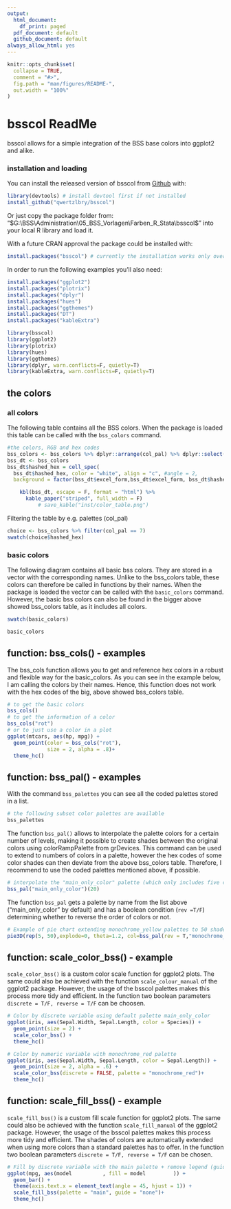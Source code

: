 ```yaml
---
output:
  html_document:
    df_print: paged
  pdf_document: default
  github_document: default
always_allow_html: yes
---
```





<!-- README.md is generated from README.Rmd. Please edit that file -->

```r
knitr::opts_chunk$set(
  collapse = TRUE,
  comment = "#>",
  fig.path = "man/figures/README-",
  out.width = "100%"
)
```

# bsscol ReadMe

<!-- badges: start -->
<!-- badges: end -->

bsscol allows for a simple integration of the BSS base colors into ggplot2 and alike.

### installation and loading

You can install the released version of bsscol from [Github](https://github.com/qwertzlbry/bsscol) with:
``` r
library(devtools) # install devtool first if not installed
install_github("qwertzlbry/bsscol")
```
Or just copy the package folder from:
"$G:\BSS\Administration\05_BSS_Vorlagen\Farben_R_Stata\bsscol$"
into your local R library and load it.

With a future CRAN approval the package could be installed with:
``` r
install.packages("bsscol") # currently the installation works only over github
```
In order to run the following examples you'll also need:
``` r
install.packages("ggplot2")
install.packages("plotrix")
install.packages("dplyr")
install.packages("hues")
install.packages("ggthemes")
install.packages("DT")
install.packages("kableExtra")

```
```r
library(bsscol)
library(ggplot2)
library(plotrix)
library(hues)
library(ggthemes)
library(dplyr, warn.conflicts=F, quietly=T)
library(kableExtra, warn.conflicts=F, quietly=T)
```

## the colors

### all colors
The following table contains all the BSS colors. When the package is loaded this table can be called with the  `bss_colors` command.
```r
#the colors, RGB and hex codes
bss_colors <- bss_colors %>% dplyr::arrange(col_pal) %>% dplyr::select(-colour)
bss_dt <- bss_colors
bss_dt$hashed_hex = cell_spec(
  bss_dt$hashed_hex, color = "white", align = "c", #angle = 2,
  background = factor(bss_dt$excel_form,bss_dt$excel_form, bss_dt$hashed_hex))

    kbl(bss_dt, escape = F, format = "html") %>%
      kable_paper("striped", full_width = F)   
          # save_kable("inst/color_table.png")
```
Filtering the table by e.g. palettes (col_pal)
```r
choice <- bss_colors %>% filter(col_pal == 7)
swatch(choice$hashed_hex)
```

### basic colors
The following diagram contains all  basic bss colors. They are stored in a vector with the corresponding names. Unlike to the bss_colors table, these colors can therefore be called in functions by their names. When the package is loaded the vector can be called with the  `basic_colors` command. However, the basic bss colors can also be found in the bigger above showed bss_colors table, as it includes all colors.

```r
swatch(basic_colors)
```
```r
basic_colors
```


## function: bss_cols() - examples
The bss_cols function allows you to get and reference hex colors in a robust and flexible way for the basic_colors. As you can see in the example below, I am calling the colors by their names. Hence, this function does not work with the hex codes of the big, above showed bss_colors table.
```r
# to get the basic colors
bss_cols()
# to get the information of a color
bss_cols("rot")
# or to just use a color in a plot
ggplot(mtcars, aes(hp, mpg)) +
  geom_point(color = bss_cols("rot"),
             size = 2, alpha = .8)+ 
  theme_hc()
```

## function: bss_pal() - examples
With the command `bss_palettes` you can see all the coded palettes stored in a list.

```r
# the following subset color palettes are available 
bss_palettes
```
The function `bss_pal()` allows to interpolate the palette colors for a certain number of levels, making it
possible to create shades between the original colors using colorRampPalette from grDevices. This command can be used to extend to numbers of colors in a palette, however the hex codes of some color shades can then deviate from the above bss_colors table. Therefore, I recommend to use the coded palettes mentioned above, if possible.
```r
# interpolate the "main_only_color" palette (which only includes five colors) to a length of 20:
bss_pal("main_only_color")(20)
```
The function `bss_pal` gets a palette by name from the list above ("main_only_color" by default) and has 
a boolean condition (`rev =T/F`) determining whether to reverse the order of colors or not.

```r
# Example of pie chart extending monochrome_yellow palettes to 50 shades.
pie3D(rep(5, 50),explode=0, theta=1.2, col=bss_pal(rev = T,"monochrome_yellow")(50),main="bss_pal('monochrome_yellow')(50)")
```


## function: scale_color_bss() - example
`scale_color_bss()` is a custom color scale function for ggplot2 plots. The same could also be achieved with the function `scale_colour_manual` of the ggplot2 package. However, the usage of the bsscol palettes makes this process more tidy and efficient. In the function two boolean parameters `discrete = T/F, reverse = T/F` can be choosen.
```r
# Color by discrete variable using default palette main_only_color
ggplot(iris, aes(Sepal.Width, Sepal.Length, color = Species)) +
  geom_point(size = 2) +
  scale_color_bss() +
  theme_hc()

# Color by numeric variable with monochrome_red palette
ggplot(iris, aes(Sepal.Width, Sepal.Length, color = Sepal.Length)) +
  geom_point(size = 2, alpha = .6) +
  scale_color_bss(discrete = FALSE, palette = "monochrome_red")+
  theme_hc()
```

## function: scale_fill_bss() - example
`scale_fill_bss()` is a custom fill scale function for ggplot2 plots. The same could also be achieved with the function `scale_fill_manual` of the ggplot2 package. However, the usage of the bsscol palettes makes this process more tidy and efficient. The shades of colors are automatically extended when using more colors than a standard palettes has to offer. In the function two boolean parameters `discrete = T/F, reverse = T/F` can be chosen.
```r
# Fill by discrete variable with the main palette + remove legend (guide)
ggplot(mpg, aes(model          , fill = model         )) +
  geom_bar() +
  theme(axis.text.x = element_text(angle = 45, hjust = 1)) +
  scale_fill_bss(palette = "main", guide = "none")+
  theme_hc()
```







